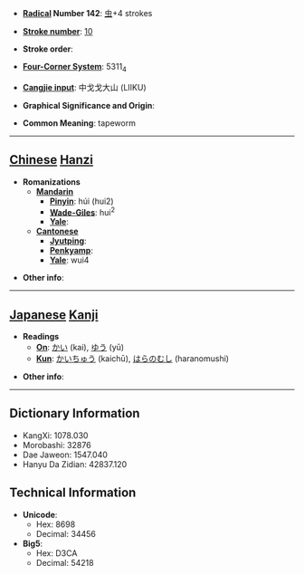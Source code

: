 * '''[[Wiktionary:Chinese radical index| Radical]] Number 142''': [[Wiktionary:Chinese radical index 虫|虫]]+4 strokes

* '''[[Wiktionary:Chinese total strokes index|Stroke number]]''': [[Wiktionary:Chinese total strokes index 10|10]]

* '''Stroke order''': 

* '''[[Wiktionary:Chinese four corner index|Four-Corner System]]''': 5311<sub>4</sub>

* '''[[Wiktionary:Chinese Cangjie index|Cangjie input]]''': 中戈戈大山 (LIIKU)

* '''Graphical Significance and Origin''': 

* '''Common Meaning''': tapeworm

----

== [[Chinese]] [[Hanzi]] ==

* '''Romanizations'''
** '''[[Mandarin]]'''
*** '''[[Pinyin]]''': húi (hui2)
*** '''[[Wade-Giles]]''': hui<sup>2</sup>
*** '''[[Yale]]''': 
** '''[[Cantonese]]'''
*** '''[[Jyutping]]''':
*** '''[[Penkyamp]]''': 
*** '''[[Yale]]''': wui4

* '''Other info''': 

----

== [[Japanese]] [[Kanji]] ==

* '''Readings'''
** '''[[On]]''': [[かい]] (kai), [[ゆう]] (yū)
** '''[[Kun]]''': [[かいちゅう]] (kaichū), [[はらのむし]] (haranomushi)

* '''Other info''':  

----

== Dictionary Information ==

* KangXi: 1078.030
* Morobashi: 32876
* Dae Jaweon: 1547.040
* Hanyu Da Zidian: 42837.120

== Technical Information ==

* '''Unicode''':
** Hex: 8698
** Decimal: 34456
* '''Big5''':
** Hex: D3CA
** Decimal: 54218